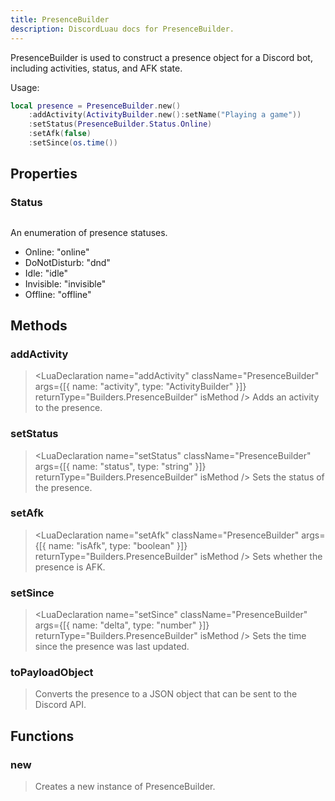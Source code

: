 ```yaml
---
title: PresenceBuilder
description: DiscordLuau docs for PresenceBuilder.
---
```


[//]: # "This file was automatically compiled through the Generator luau code under this repository"
[//]: # "if you want to edit the documentation of discord-luau, please write changes"
[//]: # "to the discord-luau repository itself, we extract the comments from discord-luau and translate"
[//]: # "them into markdown files that Nextra can interpret!"
[//]: # "----- DOCUMENT IMPORTS ----- "


[//]: # "----- DOCUMENT DESCRIPTION ----- "

PresenceBuilder is used to construct a presence object for a Discord bot, including activities, status, and AFK state.

Usage:

```lua
local presence = PresenceBuilder.new()
	:addActivity(ActivityBuilder.new():setName("Playing a game"))
	:setStatus(PresenceBuilder.Status.Online)
	:setAfk(false)
	:setSince(os.time())
```

[//]: # "----- DOCUMENT PROPERTIES ----- "

## Properties

### Status

## <LuaProperty name="PresenceBuilder.Status" type="table" />

An enumeration of presence statuses.

- Online: "online"
- DoNotDisturb: "dnd"
- Idle: "idle"
- Invisible: "invisible"
- Offline: "offline"

[//]: # "----- DOCUMENT METHODS ----- "

## Methods

### addActivity

> <LuaDeclaration
> 	name="addActivity"
> 	className="PresenceBuilder"
> 	args={[{ name: "activity", type: "ActivityBuilder" }]}
> 	returnType="Builders.PresenceBuilder"
> 	isMethod
> />
> Adds an activity to the presence.

### setStatus

> <LuaDeclaration
> 	name="setStatus"
> 	className="PresenceBuilder"
> 	args={[{ name: "status", type: "string" }]}
> 	returnType="Builders.PresenceBuilder"
> 	isMethod
> />
> Sets the status of the presence.

### setAfk

> <LuaDeclaration
> 	name="setAfk"
> 	className="PresenceBuilder"
> 	args={[{ name: "isAfk", type: "boolean" }]}
> 	returnType="Builders.PresenceBuilder"
> 	isMethod
> />
> Sets whether the presence is AFK.

### setSince

> <LuaDeclaration
> 	name="setSince"
> 	className="PresenceBuilder"
> 	args={[{ name: "delta", type: "number" }]}
> 	returnType="Builders.PresenceBuilder"
> 	isMethod
> />
> Sets the time since the presence was last updated.

### toPayloadObject

> <LuaDeclaration
> 	name="toPayloadObject"
> 	className="PresenceBuilder"
> 	args={[]}
> 	returnType="Network.Resolvable"
> 	isMethod
> />
> Converts the presence to a JSON object that can be sent to the Discord API.

[//]: # "----- DOCUMENT FUNCTIONS ----- "

## Functions

### new

> <LuaDeclaration name="new" className="PresenceBuilder" args={[]} />
> Creates a new instance of PresenceBuilder.
